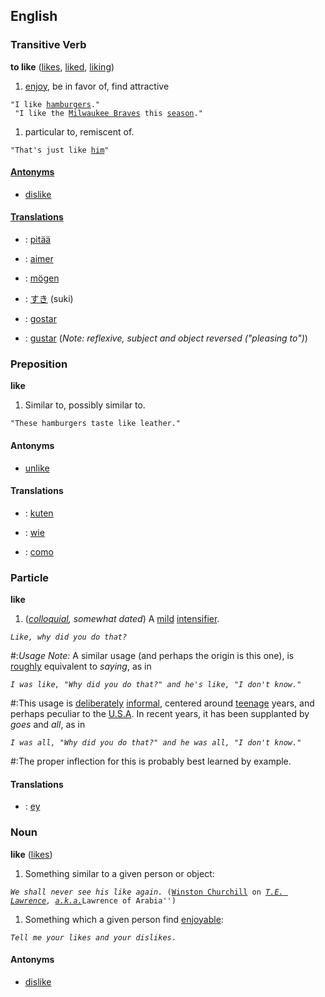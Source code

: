 ==English==
===Transitive Verb===
'''to like''' ([[likes]], [[liked]], [[liking]])

# [[enjoy]], be in favor of, find attractive
 "I like [[hamburger]]s."<br>
 "I like the [[w:Milwaukee Braves|Milwaukee Braves]] this [[season]]."
# particular to, remiscent of.
 "That's just like [[him]]"

====[[Antonym]]s====
*[[dislike]]

====[[Translation]]s====
* {{fi}}: [[:fi:pitää|pitää]]
* {{fr}}: [[:fr:aimer|aimer]]
* {{de}}: [[:de:mögen|mögen]]
* {{ja}}: [[すき]] (suki)
* {{pt}}: [[:pt:gostar|gostar]]
* {{es}}: [[:es:gustar|gustar]] (''Note: reflexive, subject and object reversed ("pleasing to")'')

===Preposition===
'''like'''

# Similar to, possibly similar to.
 "These hamburgers taste like leather."

====Antonyms====
*[[unlike]]

====Translations====
*{{fi}}: [[:fi:kuten|kuten]]
*{{de}}: [[:de:wie|wie]]
*{{es}}: [[:es:como|como]]

===Particle===
'''like'''

# (''[[colloquial]], somewhat dated'') A [[mild]] [[w:intensifier|intensifier]].
 ''Like, why did you do that?''
#:''Usage Note:'' A similar usage (and perhaps the origin is this one), is [[rough]]ly equivalent to ''saying'', as in
 ''I was like, "Why did you do that?" and he's like, "I don't know."''
#:This usage is [[deliberate]]ly [[informal]], centered around [[teenage]] years, and perhaps peculiar to the [[w:U.S.A.|U.S.A]].  In recent years, it has been supplanted by ''goes'' and ''all'', as in
 ''I was all, "Why did you do that?" and he was all, "I don't know."''
#:The proper inflection for this is probably best learned by example.

==== Translations ====
* {{de}}: [[ey]]

===Noun===
'''like''' ([[likes]])

# Something similar to a given person or object:
 ''We shall never see his like again.'' ([[w:Winston Churchill|Winston Churchill]] on ''[[w:T. E. Lawrence|T.E. Lawrence]], [[a.k.a.]] ''Lawrence of Arabia'')
# Something which a given person find [[enjoy ]]able:
 ''Tell me your likes and your dislikes''.

====Antonyms====
*[[dislike]]